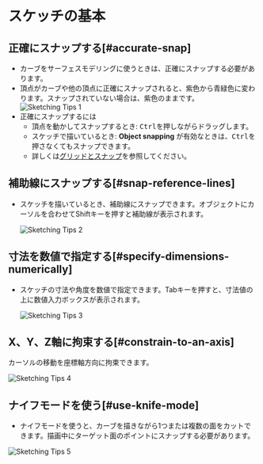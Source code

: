 # スケッチの基本

## 正確にスナップする[#accurate-snap]

- カーブをサーフェスモデリングに使うときは、正確にスナップする必要があります。
- 頂点がカーブや他の頂点に正確にスナップされると、紫色から青緑色に変わります。スナップされていない場合は、紫色のままです。
![Sketching Tips 1](/img/sketching-tips-1.png)
- 正確にスナップするには
    - 頂点を動かしてスナップするとき: <kbd>Ctrl</kbd>を押しながらドラッグします。
    - スケッチで描いているとき: **Object snapping** が有効なときは、<kbd>Ctrl</kbd>を押さなくてもスナップできます。
    - 詳しくは[グリッドとスナップ](../plasticity-essentials/grid-and-snap)を参照してください。

## 補助線にスナップする[#snap-reference-lines]

- スケッチを描いているとき、補助線にスナップできます。オブジェクトにカーソルを合わせてShiftキーを押すと補助線が表示されます。

    ![Sketching Tips 2](/img/sketching-tips-2.gif)

## 寸法を数値で指定する[#specify-dimensions-numerically]

- スケッチの寸法や角度を数値で指定できます。Tabキーを押すと、寸法値の上に数値入力ボックスが表示されます。

    ![Sketching Tips 3](/img/sketching-tips-3.gif)

## X、Y、Z軸に拘束する[#constrain-to-an-axis]

カーソルの移動を座標軸方向に拘束できます。

![Sketching Tips 4](/img/sketching-tips-4.gif)

## ナイフモードを使う[#use-knife-mode]

- ナイフモードを使うと、カーブを描きながら1つまたは複数の面をカットできます。描画中にターゲット面のポイントにスナップする必要があります。

![Sketching Tips 5](/img/sketching-tips-5.gif)





